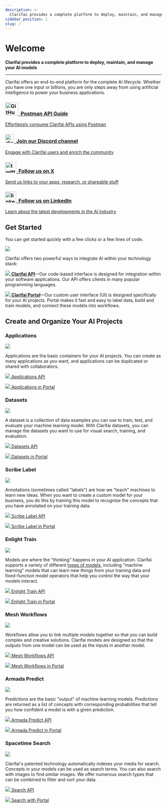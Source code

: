 ```yaml
---
description: >-
  Clarifai provides a complete platform to deploy, maintain, and manage your AI models. Whether you have one input or billions, you are only steps away from using AI to power your business applications. 
sidebar_position: 1
slug: /
---
```


# Welcome

<head>  
  <meta name="google-site-verification" content="KOB12UhhFU3dC5xrifk5b20EeiCVWjmElZfZynpITtg" />
</head>

**Clarifai provides a complete platform to deploy, maintain, and manage your AI models**
<hr />

Clarifai offers an end-to-end platform for the complete AI lifecycle. Whether you have one input or billions, you are only steps away from using artificial intelligence to power your business applications.

<!--This section mostly uses built-in Docusaurus styles inspired by https://docusaurus.io/docs/sidebar/items#generated-index-page  -->

<main class="margin-top--lg">
   <div class="row">      
      <article class="col col--6">
         <a href="https://documenter.getpostman.com/view/30622694/2s9YkuZdro" target="_blank" style={{"display":"block","-webkit-text-decoration":"none","text-decoration":"none","color":"var(--ifm-heading-color)"}}>
         <div class="card margin-bottom--lg padding--lg cardContainer_w8bb cardContainerLink_AhGd" style={{height:"auto", "color":"var(--ifm-heading-color)"}}>
            <h3 class="inline-flex"><img src="/img/postman.png" alt="GitHub-Mark" width="42px" />&nbsp; Postman API Guide</h3>
            <p>Effortlessly consume Clarifai APIs using Postman</p>            
         </div>
         </a>
      </article>   
      <article class="col col--6">
         <a href="https://discord.gg/WgUvPK4pVD" target="_blank" style={{"display":"block","-webkit-text-decoration":"none","text-decoration":"none","color":"var(--ifm-heading-color)"}}>
         <div class="card margin-bottom--lg padding--lg cardContainer_w8bb cardContainerLink_AhGd" style={{height:"auto", "color":"var(--ifm-heading-color)"}}>
            <h3 class="inline-flex"><img src="/img/discord.png" alt="discord"  width="28px" />&nbsp; Join our Discord channel</h3>
            <p>Engage with Clarifai users and enrich the community</p>            
         </div>
         </a>
      </article>
      <article class="col col--6">
         <a href="https://twitter.com/clarifai" target="_blank" style={{"display":"block","-webkit-text-decoration":"none","text-decoration":"none","color":"var(--ifm-heading-color)"}}>
         <div class="card margin-bottom--lg padding--lg cardContainer_w8bb cardContainerLink_AhGd" style={{height:"auto", "color":"var(--ifm-heading-color)"}}>
            <h3 class="inline-flex"><img src="/img/twitter-x-icon-png.png" alt="twitter-logo" width="35px" />&nbsp; Follow us on X</h3>
            <p>Send us links to your apps, research, or shareable stuff</p>            
         </div>
         </a>
      </article>
      <article class="col col--6">
         <a href="https://www.linkedin.com/company/clarifai/" target="_blank" style={{"display":"block","-webkit-text-decoration":"none","text-decoration":"none","color":"var(--ifm-heading-color)"}}>
         <div class="card margin-bottom--lg padding--lg cardContainer_w8bb cardContainerLink_AhGd" style={{height:"auto", "color":"var(--ifm-heading-color)"}}>
            <h3 class="inline-flex"><img src="https://upload.wikimedia.org/wikipedia/commons/c/ca/LinkedIn_logo_initials.png" alt="linkedIn-logo" width="35px" />&nbsp; Follow us on LinkedIn</h3>
            <p>Learn about the latest developments in the AI industry</p>            
         </div>
         </a>
      </article>
   </div>
</main>

## Get Started 

You can get started quickly with a few clicks or a few lines of code.

![](/img/api_v_portal.jpg)

Clarifai offers two powerful ways to integrate AI within your technology stack:

[![](/img/api.jpg) **Clarifai API**](https://docs.clarifai.com/api-guide/api-overview/)—Our code-based interface is designed for integration within your software applications. Our API offers clients in many popular programming languages.

[![](/img/icon_portal.jpg) **Clarifai Portal**](https://docs.clarifai.com/portal-guide/portal-overview)—Our custom user interface \(UI\) is designed specifically for your AI projects. Portal makes it fast and easy to label data, build and train models, and connect these models into workflows.

## Create and Organize Your AI Projects

### Applications

![](/img/applications_overview.jpg)

Applications are the basic containers for your AI projects. You can create as many applications as you want, and applications can be duplicated or shared with collaborators.

[![](/img/api.jpg) Applications API](https://docs.clarifai.com/clarifai-basics/applications/create-an-application#create-applications-programmatically) 

[![](/img/icon_portal.jpg) Applications in Portal](https://docs.clarifai.com/clarifai-basics/applications/create-an-application#create-application-in-portal)

### Datasets

![](/img/datasets.jpg)

A dataset is a collection of data examples you can use to train, test, and evaluate your machine learning model. With Clarifai datasets, you can manage the datasets you want to use for visual search, training, and evaluation.

[![](/img/api.jpg) Datasets API](https://docs.clarifai.com/api-guide/data/datasets/) 

[![](/img/icon_portal.jpg) Datasets in Portal](https://docs.clarifai.com/portal-guide/datasets/)

### Scribe Label

![](/img/labeler.jpg)

Annotations \(sometimes called "labels"\) are how we "teach" machines to learn new ideas. When you want to create a custom model for your business, you do this by training this model to recognize the concepts that you have annotated on your training data.

[![](/img/api.jpg) Scribe Label API](https://docs.clarifai.com/api-guide/annotate/) 

[![](/img/icon_portal.jpg) Scribe Label in Portal](https://docs.clarifai.com/portal-guide/annotate/)

### Enlight Train

![](/img/model_mode.jpg)

Models are where the "thinking" happens in your AI application. Clarifai supports a variety of different [types of models,](https://docs.clarifai.com/portal-guide/model/model-types) including "machine learning" models that can learn new things from your training data and fixed-function model operators that help you control the way that your models interact.

[![](/img/api.jpg) Enlight Train API](https://docs.clarifai.com/api-guide/model/) 

[![](/img/icon_portal.jpg) Enlight Train in Portal](https://docs.clarifai.com/portal-guide/model/)

### Mesh Workflows

![](/img/workflows.jpg)

Workflows allow you to link multiple models together so that you can build complex and creative solutions. Clarifai models are designed so that the outputs from one model can be used as the inputs in another model.

[![](/img/api.jpg) Mesh Workflows API](https://docs.clarifai.com/api-guide/workflows/) 

[![](/img/icon_portal.jpg) Mesh Workflows in Portal](https://docs.clarifai.com/portal-guide/workflows/)

### Armada Predict

![](/img/predictions.jpg)

Predictions are the basic "output" of machine learning models. Predictions are returned as a list of concepts with corresponding probabilities that tell you how confident a model is with a given prediction.

[![](/img/api.jpg) Armada Predict API](https://docs.clarifai.com/api-guide/predict/) 

[![](/img/icon_portal.jpg) Armada Predict in Portal](https://docs.clarifai.com/portal-guide/ppredict)

### Spacetime Search

![](/img/search.jpg)

Clarifai's patented technology automatically indexes your media for search. Concepts in your models can be used as search terms. You can also search with images to find similar images. We offer numerous search types that can be combined to filter and sort your data.

[![](/img/api.jpg) Search API](https://docs.clarifai.com/api-guide/predict/) 

[![](/img/icon_portal.jpg) Search with Portal](https://docs.clarifai.com/portal-guide/psearch)

<Feedback/>